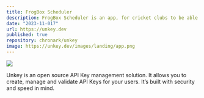 ```yaml
---
title: FrogBox Scheduler
description: FrogBox Scheduler is an app, for cricket clubs to be able to schedule streaming of their matches.
date: "2023-11-017"
url: https://unkey.dev
published: true
repository: chronark/unkey
image: https://unkey.dev/images/landing/app.png
---
```



[![](https://unkey.dev/images/landing/app.png)](https://unkey.dev)

Unkey is an open source API Key management solution. It allows you to create, manage and validate API Keys for your users. It’s built with security and speed in mind.

